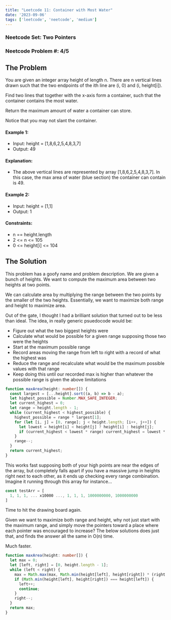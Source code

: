 ```yaml
---
title: "Leetcode 11: Container with Most Water"
date: '2023-09-06'
tags: ['leetcode', 'neetcode', 'medium']
---
```


### Neetcode Set: Two Pointers
### Neetcode Problem \#: 4\/5

## The Problem

You are given an integer array height of length n. There are n vertical lines drawn such that the two endpoints of the ith line are (i, 0) and (i, height[i]).

Find two lines that together with the x-axis form a container, such that the container contains the most water.

Return the maximum amount of water a container can store.

Notice that you may not slant the container.

#### Example 1:
- Input: height = [1,8,6,2,5,4,8,3,7]
- Output: 49
#### Explanation: 
- The above vertical lines are represented by array [1,8,6,2,5,4,8,3,7]. In this case, the max area of water (blue section) the container can contain is 49.
#### Example 2:
- Input: height = [1,1]
- Output: 1
#### Constraints:
- n == height.length
- 2 \<= n \<= 105
- 0 \<= height[i] \<= 104

## The Solution

This problem has a goofy name and problem description. We are given a bunch of heights. We want to compute the maximum area between two heights at two points.

We can calculate area by multiplying the range between the two points by the smaller of the two heights. Essentially, we want to maximize both range and height to maximize area. 

Out of the gate, I thought I had a brilliant solution that turned out to be less than ideal. The idea, in really generic psuedocode would be:
- Figure out what the two biggest heights were
- Calculate what would be possible for a given range supposing those two were the heights
- Start at the maximum possible range
- Record areas moving the range from left to right with a record of what the highest was
- Reduce the range and recalculate what would be the maximum possible values with that range
- Keep doing this until our recorded max is higher than whatever the possible range is given the above limitations

```ts
function maxArea(height: number[]) {
  const largest = [...height].sort((a, b) => b - a);
  let highest_possible = Number.MAX_SAFE_INTEGER;
  let current_highest = 0;
  let range = height.length - 1;
  while (current_highest < highest_possible) {
    highest_possible = range * largest[1];
    for (let [i, j] = [0, range]; j < height.length; [i++, j++]) {
      let lowest = height[i] < height[j] ? height[i] : height[j];
      if (current_highest < lowest * range) current_highest = lowest * range;
    }
    range--;
  }
  return current_highest;
}
```
This works fast supposing both of your high points are near the edges of the array, but completely falls apart if you have a massive jump in heights right next to each other, as it ends up checking every range combination. Imagine it running through this array for instance...

```ts
const testArr = [
  1, 1, 1, ... x10000 ..., 1, 1, 1, 1000000000, 1000000000
]
```

Time to hit the drawing board again.

Given we want to maximize both range and height, why not just start with the maximum range, and simply move the pointers toward a place where each pointer was encouraged to increase? The below solutions does just that, and finds the answer all the same in O(n) time. 

Much faster.

```ts
function maxArea(height: number[]) {
  let max = 0;
  let [left, right] = [0, height.length - 1];
  while (left < right) {
    max = Math.max(max, Math.min(height[left], height[right]) * (right - left));
    if (Math.min(height[left], height[right]) === height[left]) {
      left++;
      continue;
    }
    right--;
  }
  return max;
}
```